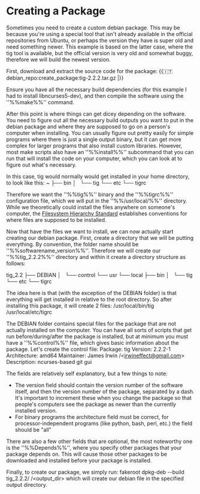 # Creating a Package
Sometimes you need to create a custom debian package. This may be because you're using a special tool that isn't already available in the official repositories from Ubuntu, or perhaps the version they have is super old and need something newer. This example is based on the latter case, where the tig tool is available, but the official version is very old and somewhat buggy, therefore we will build the newest version.

First, download and extract the source code for the package: \{\{:it:debian_repo:create_package:tig-2.2.2.tar.gz |\}\}

Ensure you have all the necessary build dependencies (for this example I had to install libncurses5-dev), and then compile the software using the ''%%make%%'' command.

After this point is where things can get dicey depending on the software. You need to figure out all the necessary build outputs you want to put in the debian package and where they are supposed to go on a person's computer when installing. You can usually figure out pretty easily for simple programs where there is just a single output binary, but it can get more complex for larger programs that also install custom libraries. However, most make scripts also have an ''%%install%%'' subcommand that you can run that will install the code on your computer, which you can look at to figure out what's necessary. 

In this case, tig would normally would get installed in your home directory, to look like this:
  ~
  ├── bin
  │   └── tig
  └── etc
      └── tigrc

Therefore we want the ''%%tig%%'' binary and the ''%%tigrc%%'' configuration file, which we will put in the ''%%/usr/local/%%'' directory. While we theoretically could install the files anywhere on someone's computer, the [Filesystem Hierarchy Standard](https://en.wikipedia.org/wiki/Filesystem_Hierarchy_Standard) establishes conventions for where files are supposed to be installed.

Now that have the files we want to install, we can now actually start creating our debian package. First, create a directory that we will be putting everything. By convention, the folder name should be ''%%softwarename_version%%''. Therefore we will create our ''%%tig_2.2.2%%'' directory and within it create a directory structure as follows:

  tig_2.2
  ├── DEBIAN
  │   └── control
  └── usr
      └── local
          ├── bin
          │   └── tig
          └── etc
              └── tigrc
              
The idea here is that (with the exception of the DEBIAN folder) is that everything will get installed in relative to the root directory. So after installing this package, it will create 2 files:
  /usr/local/bin/tig
  /usr/local/etc/tigrc

The DEBIAN folder contains special files for the package that are not actually installed on the computer. You can have all sorts of scripts that get run before/during/after the package is installed, but at minimum you must have a ''%%control%%'' file, which gives basic information about the package. Let's create the control file:
  Package: tig
  Version: 2.2.2-1
  Architecture: amd64
  Maintainer: James Irwin /\<irwineffect@gmail.com\>
  Description: ncurses-based git gui
  
The fields are relatively self explanatory, but a few things to note:
  * The version field should contain the version number of the software itself, and then the version number of the package, separated by a dash. It's important to increment these when you change the package so that people's computers see the package as newer than the currently installed version.
  * For binary programs the architecture field must be correct, for processor-independent programs (like python, bash, perl, etc.) the field should be "all"

There are also a few other fields that are optional, the most noteworthy one is the ''%%Depends%%'', where you specify other packages that your package depends on. This will cause those other packages to be downloaded and installed before your package is installed.

Finally, to create our package, we simply run:
  fakeroot dpkg-deb --build tig_2.2.2/ /\<output_dir\>
which will create our debian file in the specified output directory.
